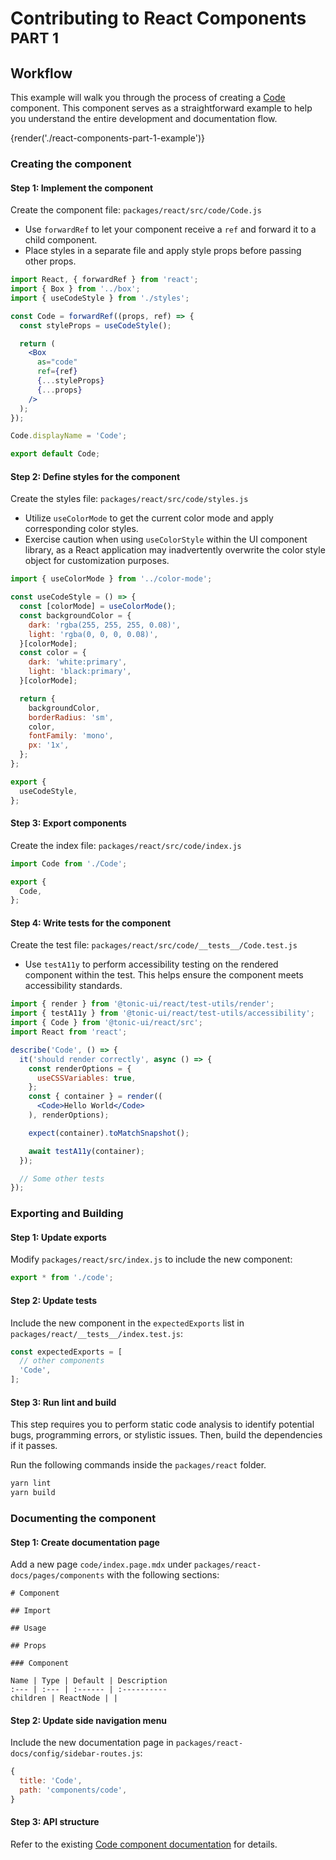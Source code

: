 
# Contributing to React Components <sup>PART 1</sup>

## Workflow

This example will walk you through the process of creating a [Code](../components/code) component. This component serves as a straightforward example to help you understand the entire development and documentation flow.

{render('./react-components-part-1-example')}

### Creating the component

#### Step 1: Implement the component

Create the component file: `packages/react/src/code/Code.js`

* Use `forwardRef` to let your component receive a `ref` and forward it to a child component.
* Place styles in a separate file and apply style props before passing other props.

```jsx
import React, { forwardRef } from 'react';
import { Box } from '../box';
import { useCodeStyle } from './styles';

const Code = forwardRef((props, ref) => {
  const styleProps = useCodeStyle();

  return (
    <Box
      as="code"
      ref={ref}
      {...styleProps}
      {...props}
    />
  );
});

Code.displayName = 'Code';

export default Code;
```

#### Step 2: Define styles for the component

Create the styles file: `packages/react/src/code/styles.js`

* Utilize `useColorMode` to get the current color mode and apply corresponding color styles.
* Exercise caution when using `useColorStyle` within the UI component library, as a React application may inadvertently overwrite the color style object for customization purposes.

```js
import { useColorMode } from '../color-mode';

const useCodeStyle = () => {
  const [colorMode] = useColorMode();
  const backgroundColor = {
    dark: 'rgba(255, 255, 255, 0.08)',
    light: 'rgba(0, 0, 0, 0.08)',
  }[colorMode];
  const color = {
    dark: 'white:primary',
    light: 'black:primary',
  }[colorMode];

  return {
    backgroundColor,
    borderRadius: 'sm',
    color,
    fontFamily: 'mono',
    px: '1x',
  };
};

export {
  useCodeStyle,
};
```

#### Step 3: Export components

Create the index file: `packages/react/src/code/index.js`

```js
import Code from './Code';

export {
  Code,
};
```

#### Step 4: Write tests for the component

Create the test file: `packages/react/src/code/__tests__/Code.test.js`

* Use `testA11y` to perform accessibility testing on the rendered component within the test. This helps ensure the component meets accessibility standards.

```jsx
import { render } from '@tonic-ui/react/test-utils/render';
import { testA11y } from '@tonic-ui/react/test-utils/accessibility';
import { Code } from '@tonic-ui/react/src';
import React from 'react';

describe('Code', () => {
  it('should render correctly', async () => {
    const renderOptions = {
      useCSSVariables: true,
    };
    const { container } = render((
      <Code>Hello World</Code>
    ), renderOptions);

    expect(container).toMatchSnapshot();

    await testA11y(container);
  });

  // Some other tests
});
```

### Exporting and Building

#### Step 1: Update exports

Modify `packages/react/src/index.js` to include the new component:
```js
export * from './code';
```

#### Step 2: Update tests

Include the new component in the `expectedExports` list in `packages/react/__tests__/index.test.js`:

```js
const expectedExports = [
  // other components
  'Code',
];
```

#### Step 3: Run lint and build

This step requires you to perform static code analysis to identify potential bugs, programming errors, or stylistic issues. Then, build the dependencies if it passes.

Run the following commands inside the `packages/react` folder.

```bash
yarn lint
yarn build
```

### Documenting the component

#### Step 1: Create documentation page

Add a new page `code/index.page.mdx` under `packages/react-docs/pages/components` with the following sections:

```mdx
# Component

## Import

## Usage

## Props

### Component

Name | Type | Default | Description
:--- | :--- | :------ | :----------
children | ReactNode | |
```

#### Step 2: Update side navigation menu

Include the new documentation page in `packages/react-docs/config/sidebar-routes.js`:

```js
{
  title: 'Code',
  path: 'components/code',
}
```

#### Step 3: API structure

Refer to the existing [Code component documentation](../components/code) for details.

<BorderedBox>
  <Code />
</BorderedBox>
